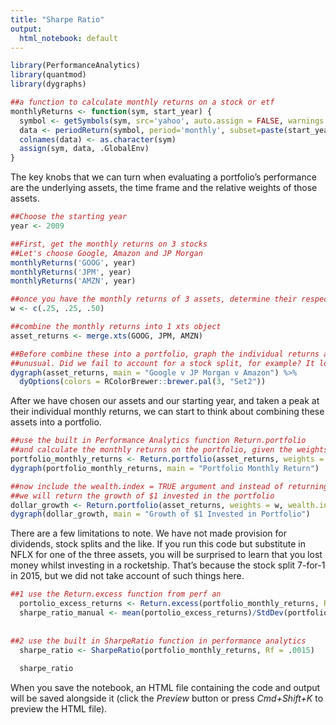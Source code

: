 ```yaml
---
title: "Sharpe Ratio"
output:
  html_notebook: default
---
```


```r
library(PerformanceAnalytics)
library(quantmod)
library(dygraphs)

##a function to calculate monthly returns on a stock or etf
monthlyReturns <- function(sym, start_year) {
  symbol <- getSymbols(sym, src='yahoo', auto.assign = FALSE, warnings = FALSE) 
  data <- periodReturn(symbol, period='monthly', subset=paste(start_year, "::", sep =""), type = 'log')
  colnames(data) <- as.character(sym)
  assign(sym, data, .GlobalEnv)
}

```

The key knobs that we can turn when evaluating a portfolio's performance are the underlying assets, the time frame and the relative weights of those assets. 

```r
##Choose the starting year
year <- 2009

##First, get the monthly returns on 3 stocks
##Let's choose Google, Amazon and JP Morgan
monthlyReturns('GOOG', year)
monthlyReturns('JPM', year)
monthlyReturns('AMZN', year)

##once you have the monthly returns of 3 assets, determine their respective weights in the portfolio
w <- c(.25, .25, .50)

##combine the monthly returns into 1 xts object
asset_returns <- merge.xts(GOOG, JPM, AMZN)

##Before combine these into a portfolio, graph the individual returns and see if anything jumps out as 
##unusual. Did we fail to account for a stock split, for example? It looks like something happened to Google in March of 2014, but that something didn't affect JP Morgan or Amazon.
dygraph(asset_returns, main = "Google v JP Morgan v Amazon") %>%
  dyOptions(colors = RColorBrewer::brewer.pal(3, "Set2")) 


```

After we have chosen our assets and our starting year, and taken a peak at their individual monthly returns, we can start to think about combining these assets into a portfolio. 

```r

##use the built in Performance Analytics function Return.portfolio
##and calculate the monthly returns on the portfolio, given the weights chosen above
portfolio_monthly_returns <- Return.portfolio(asset_returns, weights = w)
dygraph(portfolio_monthly_returns, main = "Portfolio Monthly Return")

##now include the wealth.index = TRUE argument and instead of returning monthly returns, 
##we will return the growth of $1 invested in the portfolio
dollar_growth <- Return.portfolio(asset_returns, weights = w, wealth.index = TRUE)
dygraph(dollar_growth, main = "Growth of $1 Invested in Portfolio")

```

There are a few limitations to note. We have not made provision for dividends, stock splits and the like. If you run this code but substitute in NFLX for one of the three assets, you will be surprised to learn that you lost money whilst investing in a rocketship. That's because the stock split 7-for-1 in 2015, but we did not take account of such things here. 

```r

##1 use the Return.excess function from perf an
  portolio_excess_returns <- Return.excess(portfolio_monthly_returns, Rf = .002)
  sharpe_ratio_manual <- mean(portolio_excess_returns)/StdDev(portfolio_monthly_returns)
  
  
##2 use the built in SharpeRatio function in performance analytics
  sharpe_ratio <- SharpeRatio(portfolio_monthly_returns, Rf = .0015)
  
  sharpe_ratio
```



When you save the notebook, an HTML file containing the code and output will be saved alongside it (click the *Preview* button or press *Cmd+Shift+K* to preview the HTML file).